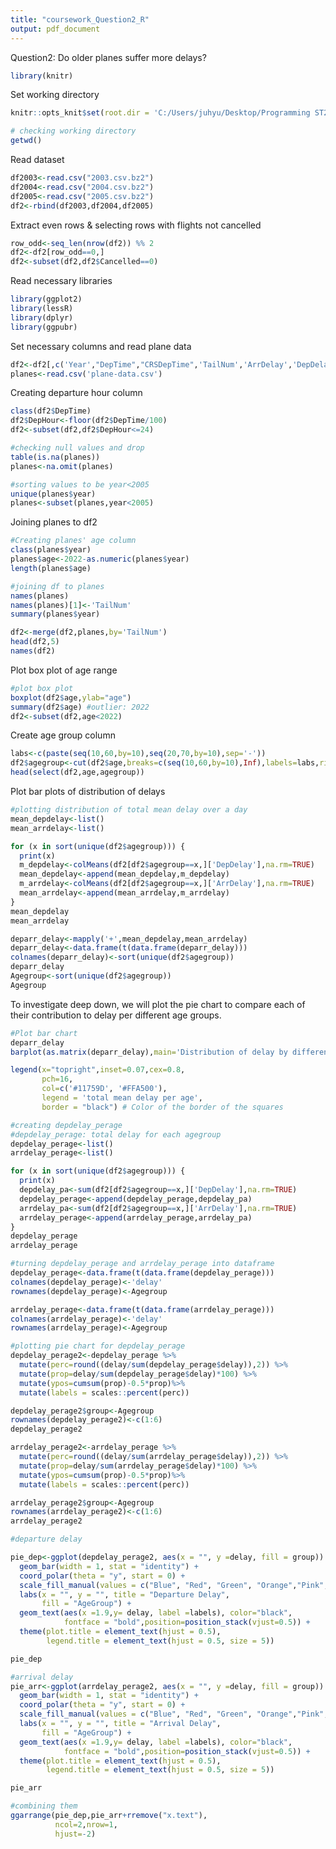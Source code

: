 ---
title: "coursework_Question2_R"
output: pdf_document
---

Question2: Do older planes suffer more delays?

```{r}
library(knitr)
```

Set working directory
```{r, setup, include=FALSE}
knitr::opts_knit$set(root.dir = 'C:/Users/juhyu/Desktop/Programming ST2195')
```

```{r}
# checking working directory
getwd()
```

Read dataset
```{r}
df2003<-read.csv("2003.csv.bz2")
df2004<-read.csv("2004.csv.bz2")
df2005<-read.csv("2005.csv.bz2")
df2<-rbind(df2003,df2004,df2005)
```

Extract even rows & selecting rows with flights not cancelled
```{r}
row_odd<-seq_len(nrow(df2)) %% 2
df2<-df2[row_odd==0,]
df2<-subset(df2,df2$Cancelled==0)
```

Read necessary libraries
```{r}
library(ggplot2)
library(lessR)
library(dplyr)
library(ggpubr)
```

Set necessary columns and read plane data
```{r}
df2<-df2[,c('Year',"DepTime","CRSDepTime",'TailNum','ArrDelay','DepDelay')]
planes<-read.csv('plane-data.csv')
```

Creating departure hour column
```{r}
class(df2$DepTime)
df2$DepHour<-floor(df2$DepTime/100)
df2<-subset(df2,df2$DepHour<=24)
```

```{r}
#checking null values and drop
table(is.na(planes))
planes<-na.omit(planes)

#sorting values to be year<2005
unique(planes$year)
planes<-subset(planes,year<2005)
```

Joining planes to df2 
```{r}
#Creating planes' age column
class(planes$year)
planes$age<-2022-as.numeric(planes$year)
length(planes$age)

#joining df to planes
names(planes)
names(planes)[1]<-'TailNum'
summary(planes$year)

df2<-merge(df2,planes,by='TailNum')
head(df2,5)
names(df2)
```

Plot box plot of age range
```{r}
#plot box plot
boxplot(df2$age,ylab="age")
summary(df2$age) #outlier: 2022
df2<-subset(df2,age<2022)
```

Create age group column
```{r}
labs<-c(paste(seq(10,60,by=10),seq(20,70,by=10),sep='-'))
df2$agegroup<-cut(df2$age,breaks=c(seq(10,60,by=10),Inf),labels=labs,right=FALSE)
head(select(df2,age,agegroup))
```

Plot bar plots of distribution of delays 
```{r}
#plotting distribution of total mean delay over a day 
mean_depdelay<-list()
mean_arrdelay<-list()

for (x in sort(unique(df2$agegroup))) {
  print(x)
  m_depdelay<-colMeans(df2[df2$agegroup==x,]['DepDelay'],na.rm=TRUE)
  mean_depdelay<-append(mean_depdelay,m_depdelay)
  m_arrdelay<-colMeans(df2[df2$agegroup==x,]['ArrDelay'],na.rm=TRUE)
  mean_arrdelay<-append(mean_arrdelay,m_arrdelay)
}
mean_depdelay
mean_arrdelay

deparr_delay<-mapply('+',mean_depdelay,mean_arrdelay)
deparr_delay<-data.frame(t(data.frame(deparr_delay)))
colnames(deparr_delay)<-sort(unique(df2$agegroup))
deparr_delay
Agegroup<-sort(unique(df2$agegroup))
Agegroup
```

To investigate deep down, we will plot the pie chart to compare each of their contribution to delay per different age groups. 
```{r}
#Plot bar chart
deparr_delay
barplot(as.matrix(deparr_delay),main='Distribution of delay by different ages of planes',xlab='Age of Planes',ylab='Delay(min)',col='#4F94CD')

legend(x="topright",inset=0.07,cex=0.8,
       pch=16,
       col=c('#11759D', '#FFA500'),
       legend = 'total mean delay per age',
       border = "black") # Color of the border of the squares
```

```{r}
#creating depdelay_perage
#depdelay_perage: total delay for each agegroup 
depdelay_perage<-list()
arrdelay_perage<-list()

for (x in sort(unique(df2$agegroup))) {
  print(x)
  depdelay_pa<-sum(df2[df2$agegroup==x,]['DepDelay'],na.rm=TRUE)
  depdelay_perage<-append(depdelay_perage,depdelay_pa)
  arrdelay_pa<-sum(df2[df2$agegroup==x,]['ArrDelay'],na.rm=TRUE)
  arrdelay_perage<-append(arrdelay_perage,arrdelay_pa)
}
depdelay_perage
arrdelay_perage

#turning depdelay_perage and arrdelay_perage into dataframe
depdelay_perage<-data.frame(t(data.frame(depdelay_perage)))
colnames(depdelay_perage)<-'delay'
rownames(depdelay_perage)<-Agegroup

arrdelay_perage<-data.frame(t(data.frame(arrdelay_perage)))
colnames(arrdelay_perage)<-'delay'
rownames(arrdelay_perage)<-Agegroup
```

```{r}
#plotting pie chart for depdelay_perage
depdelay_perage2<-depdelay_perage %>%
  mutate(perc=round((delay/sum(depdelay_perage$delay)),2)) %>% 
  mutate(prop=delay/sum(depdelay_perage$delay)*100) %>%
  mutate(ypos=cumsum(prop)-0.5*prop)%>%
  mutate(labels = scales::percent(perc))

depdelay_perage2$group<-Agegroup
rownames(depdelay_perage2)<-c(1:6)
depdelay_perage2

arrdelay_perage2<-arrdelay_perage %>%
  mutate(perc=round((delay/sum(arrdelay_perage$delay)),2)) %>% 
  mutate(prop=delay/sum(arrdelay_perage$delay)*100) %>%
  mutate(ypos=cumsum(prop)-0.5*prop)%>%
  mutate(labels = scales::percent(perc))

arrdelay_perage2$group<-Agegroup
rownames(arrdelay_perage2)<-c(1:6)
arrdelay_perage2
```


```{r}
#departure delay

pie_dep<-ggplot(depdelay_perage2, aes(x = "", y =delay, fill = group)) +
  geom_bar(width = 1, stat = "identity") +
  coord_polar(theta = "y", start = 0) +
  scale_fill_manual(values = c("Blue", "Red", "Green", "Orange","Pink","LightBlue")) +
  labs(x = "", y = "", title = "Departure Delay",
       fill = "AgeGroup") + 
  geom_text(aes(x =1.9,y= delay, label =labels), color="black",
            fontface = "bold",position=position_stack(vjust=0.5)) +
  theme(plot.title = element_text(hjust = 0.5), 
        legend.title = element_text(hjust = 0.5, size = 5)) 

pie_dep

#arrival delay
pie_arr<-ggplot(arrdelay_perage2, aes(x = "", y =delay, fill = group)) +
  geom_bar(width = 1, stat = "identity") +
  coord_polar(theta = "y", start = 0) +
  scale_fill_manual(values = c("Blue", "Red", "Green", "Orange","Pink","LightBlue")) +
  labs(x = "", y = "", title = "Arrival Delay",
       fill = "AgeGroup") + 
  geom_text(aes(x =1.9,y= delay, label =labels), color="black",
            fontface = "bold",position=position_stack(vjust=0.5)) +
  theme(plot.title = element_text(hjust = 0.5), 
        legend.title = element_text(hjust = 0.5, size = 5)) 

pie_arr

#combining them
ggarrange(pie_dep,pie_arr+rremove("x.text"),
          ncol=2,nrow=1,
          hjust=-2)
```




